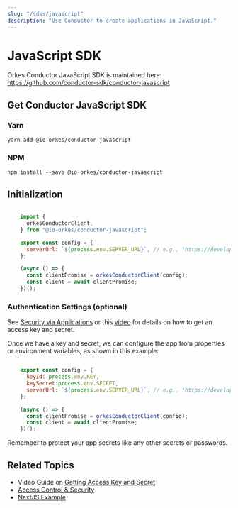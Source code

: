 ```yaml
---
slug: "/sdks/javascript"
description: "Use Conductor to create applications in JavaScript."
---
```


# JavaScript SDK

Orkes Conductor JavaScript SDK is maintained here: https://github.com/conductor-sdk/conductor-javascript

## Get Conductor JavaScript SDK

### Yarn

```shell
yarn add @io-orkes/conductor-javascript
```

### NPM

```shell
npm install --save @io-orkes/conductor-javascript
```

## Initialization

```javascript

    import {
      orkesConductorClient,
    } from "@io-orkes/conductor-javascript";

    export const config = {
      serverUrl: `${process.env.SERVER_URL}`, // e.g., "https://developer.orkescloud.com/api" for Developer Edition
    };

    (async () => {
      const clientPromise = orkesConductorClient(config);
      const client = await clientPromise;
    })();

```

### Authentication Settings (optional)

See [Security via Applications](/content/access-control-and-security/applications#generating-access-keys) or this [video](https://www.youtube.com/watch?v=f1b5vZRKn2Q) for details on how to get an access key and secret.

Once we have a key and secret, we can configure the app from properties or environment variables, as shown in this example:

```javascript

    export const config = {
      keyId: process.env.KEY,
      keySecret:process.env.SECRET,
      serverUrl: `${process.env.SERVER_URL}`, // e.g., "https://developer.orkescloud.com/api" for Developer Edition
    };

    (async () => {
      const clientPromise = orkesConductorClient(config);
      const client = await clientPromise;
    })();

```

Remember to protect your app secrets like any other secrets or passwords.

## Related Topics

- Video Guide on [Getting Access Key and Secret](/developer-guides/running-workflows#run-in-ui)
- [Access Control & Security](/content/category/access-control-and-security)
- [NextJS Example](https://github.com/orkes-io/conductor-nextjs-example/tree/main)